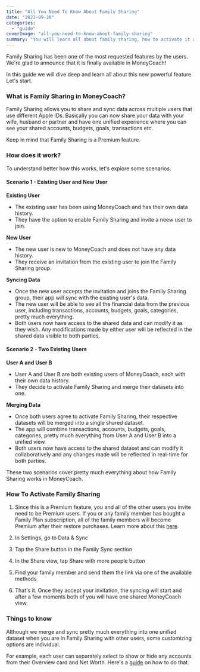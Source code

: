 ```yaml
---
title: "All You Need To Know About Family Sharing"
date: "2023-09-20"
categories: 
  - "guide"
coverImage: "all-you-need-to-know-about-family-sharing"
summary: "You will learn all about family sharing, how to activate it and more."
---
```


Family Sharing has been one of the most requested features by the users. We're glad to announce that it is finally available in MoneyCoach!

In this guide we will dive deep and learn all about this new powerful feature. Let's start.

### What is Family Sharing in MoneyCoach?

Family Sharing allows you to share and sync data across multiple users that use different Apple IDs. Basically you can now share your data with your wife, husband or partner and have one unified experience where you can see your shared accounts, budgets, goals, transactions etc.

Keep in mind that Family Sharing is a Premium feature.

### How does it work?

To understand better how this works, let's explore some scenarios.

#### Scenario 1 - Existing User and New User

**Existing User**
- The existing user has been using MoneyCoach and has their own data history.
- They have the option to enable Family Sharing and invite a neew user to join.

**New User**
- The new user is new to MoneyCoach and does not have any data history.
- They receive an invitation from the existing user to join the Family Sharing group.

**Syncing Data**
- Once the new user accepts the invitation and joins the Family Sharing group, their app will sync with the existing user's data.
- The new user will be able to see all the financial data from the previous user, including transactions, accounts, budgets, goals, categories, pretty much everything.
- Both users now have access to the shared data and can modify it as they wish. Any modifications made by either user will be reflected in the shared data visible to both parties.

#### Scenario 2 - Two Existing Users

**User A and User B**
- User A and User B are both existing users of MoneyCoach, each with their own data history.
- They decide to activate Family Sharing and merge their datasets into one.

**Merging Data**
- Once both users agree to activate Family Sharing, their respective datasets will be merged into a single shared dataset.
- The app will combine transactions, accounts, budgets, goals, categories, pretty much everything from User A and User B into a unified view.
- Both users now have access to the shared dataset and can modify it collaboratively and any changes made will be reflected in real-time for both parties.

These two scenarios cover pretty much everything about how Family Sharing works in MoneyCoach.

### How To Activate Family Sharing

1. Since this is a Premium feature, you and all of the other users you invite need to be Premium users. If you or any family member has bought a Family Plan subscription, all of the family members will become Premium after their restore purchases. Learn more about this [here](https://support.apple.com/en-us/HT201088).

2. In Settings, go to Data & Sync

3. Tap the Share button in the Family Sync section

4. In the Share view, tap Share with more people button

5. Find your family member and send them the link via one of the available methods

6. That's it. Once they accept your invitation, the syncing will start and after a few moments both of you will have one shared MoneyCoach view.

### Things to know

Although we merge and sync pretty much everything into one unified dataset when you are in Family Sharing with other users, some customizing options are individual. 

For example, each user can separately select to show or hide any accounts from their Overview card and Net Worth. Here's a [guide](/guides/how-to-show-hide-accounts) on how to do that.